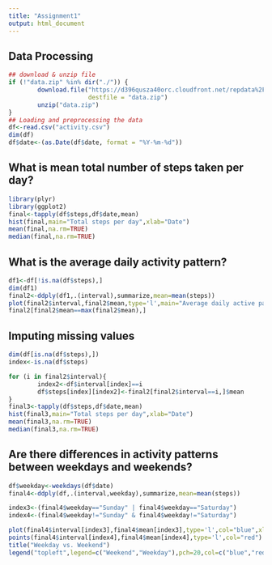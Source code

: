 ```yaml
---
title: "Assignment1"
output: html_document
---
```


## Data Processing
```r
## download & unzip file
if (!"data.zip" %in% dir("./")) {
        download.file("https://d396qusza40orc.cloudfront.net/repdata%2Fdata%2Factivity.zip", 
                      destfile = "data.zip")
        unzip("data.zip")
}
## Loading and preprocessing the data
df<-read.csv("activity.csv")
dim(df)
df$date<-(as.Date(df$date, format = "%Y-%m-%d"))
```

## What is mean total number of steps taken per day?
```r
library(plyr)
library(ggplot2)
final<-tapply(df$steps,df$date,mean)
hist(final,main="Total steps per day",xlab="Date")
mean(final,na.rm=TRUE)
median(final,na.rm=TRUE)
```

## What is the average daily activity pattern?
```r
df1<-df[!is.na(df$steps),]
dim(df1)
final2<-ddply(df1,.(interval),summarize,mean=mean(steps))
plot(final2$interval,final2$mean,type='l',main="Average daily active pattern",xlab="Interval",ylab="Average steps")
final2[final2$mean==max(final2$mean),]
```

## Imputing missing values
```r
dim(df[is.na(df$steps),])
index<-is.na(df$steps)

for (i in final2$interval){
        index2<-df$interval[index]==i
        df$steps[index][index2]<-final2[final2$interval==i,]$mean
}
final3<-tapply(df$steps,df$date,mean)
hist(final3,main="Total steps per day",xlab="Date")
mean(final3,na.rm=TRUE)
median(final3,na.rm=TRUE)
```

## Are there differences in activity patterns between weekdays and weekends?
```r
df$weekday<-weekdays(df$date)
final4<-ddply(df,.(interval,weekday),summarize,mean=mean(steps))

index3<-(final4$weekday=="Sunday" | final4$weekday=="Saturday")
index4<-(final4$weekday!="Sunday" & final4$weekday!="Saturday")

plot(final4$interval[index3],final4$mean[index3],type='l',col="blue",xlab="Interval",ylab="Average")
points(final4$interval[index4],final4$mean[index4],type='l',col="red")
title("Weekday vs. Weekend")
legend("topleft",legend=c("Weekend","Weekday"),pch=20,col=c("blue","red"))
```
